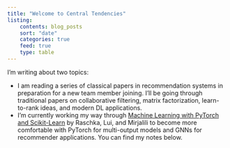 ```yaml
---
title: "Welcome to Central Tendencies"
listing: 
    contents: blog_posts
    sort: "date"
    categories: true 
    feed: true
    type: table
---
```


I'm writing about two topics: 

* I am reading a series of classical papers in recommendation systems in preparation for a new team member joining. I'll be going through traditional papers on collaborative filtering, matrix factorization, learn-to-rank ideas, and modern DL applications.  
* I'm currently working my way through [Machine Learning with PyTorch and Scikit-Learn](https://sebastianraschka.com/blog/2022/ml-pytorch-book.htmla)  by Raschka, Lui, and Mirjalili to become more comfortable with PyTorch for multi-output models and GNNs for recommender applications. 
You can find my notes below. 